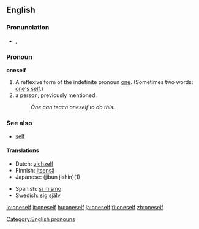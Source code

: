==English==

===Pronunciation===
*{{IPA|/wʌnˈsɛlf/}}, {{SAMPA|/wVn"sElf/}}

===Pronoun===
'''oneself'''

# A reflexive form of the indefinite pronoun [[one]]. (Sometimes two words: [[one's self]].)
# a person, previously mentioned.
#:''One can teach oneself to do this.''

===See also===
* [[self]]

{{rfc-level|Translations at L4+ not in L3 POS section}}

====Translations====
{{top}}
*Dutch: [[zichzelf]]
*Finnish: [[itsensä]]
*Japanese: {{JAchar|[[自分自身]]}} (jibun jishin)(1)
{{mid}}
*Spanish: [[sí mismo]]
*Swedish: [[sig själv]]
{{bottom}}

[[Category:English pronouns]]

[[io:oneself]]
[[it:oneself]]
[[hu:oneself]]
[[ja:oneself]]
[[fi:oneself]]
[[zh:oneself]]